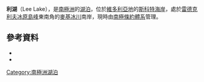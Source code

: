 {{coord|77|2|S|162|8|E|source:GNIS|display=title}}

'''利湖'''（Lee Lake），是[[南極洲|南極洲]]的[[湖泊|湖泊]]，位於[[維多利亞地|維多利亞地]]的[[斯科特海岸|斯科特海岸]]，處於[[雷德克利夫冰原島峰|雷德克利夫冰原島峰]]東南角的[[麥基冰川|麥基冰川]]南岸，現時由[[南極條約體系|南極條約體系]]管理。

==參考資料==
*{{cite gnis | type = antarid | id = 8663| name = Lee Lake | accessdate = 2013-06-07}}
*{{usgs-gazetteer|id=8663}}

{{DEFAULTSORT:Lee Lake}}
[[Category:南極洲湖泊|Category:南極洲湖泊]]


{{ScottCoast-geo-stub}}